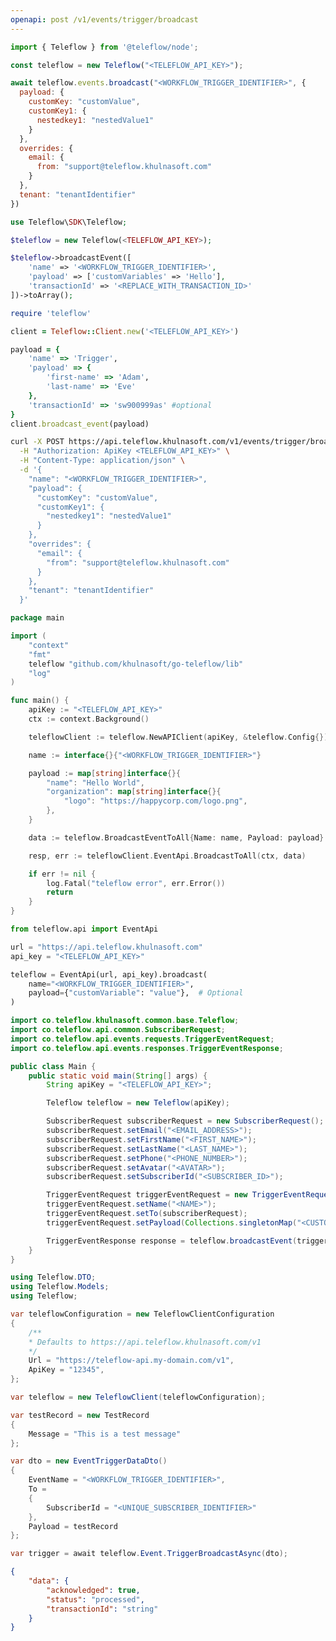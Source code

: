 ```yaml
---
openapi: post /v1/events/trigger/broadcast
---
```


<Snippet file="apikey-warning.mdx" />

<RequestExample>

```javascript Node.js
import { Teleflow } from '@teleflow/node';

const teleflow = new Teleflow("<TELEFLOW_API_KEY>");

await teleflow.events.broadcast("<WORKFLOW_TRIGGER_IDENTIFIER>", {
  payload: {
    customKey: "customValue",
    customKey1: {
      nestedkey1: "nestedValue1"
    }
  },
  overrides: {
    email: {
      from: "support@teleflow.khulnasoft.com"
    }
  },
  tenant: "tenantIdentifier"
})
```

```php PHP
use Teleflow\SDK\Teleflow;

$teleflow = new Teleflow(<TELEFLOW_API_KEY>);

$teleflow->broadcastEvent([
    'name' => '<WORKFLOW_TRIGGER_IDENTIFIER>',
    'payload' => ['customVariables' => 'Hello'],
    'transactionId' => '<REPLACE_WITH_TRANSACTION_ID>'
])->toArray();
```

```ruby Ruby
require 'teleflow'

client = Teleflow::Client.new('<TELEFLOW_API_KEY>')

payload = {
    'name' => 'Trigger',
    'payload' => {
        'first-name' => 'Adam',
        'last-name' => 'Eve'
    },
    'transactionId' => 'sw900999as' #optional
}
client.broadcast_event(payload)
```

```bash cURL
curl -X POST https://api.teleflow.khulnasoft.com/v1/events/trigger/broadcast \
  -H "Authorization: ApiKey <TELEFLOW_API_KEY>" \
  -H "Content-Type: application/json" \
  -d '{
    "name": "<WORKFLOW_TRIGGER_IDENTIFIER>",
    "payload": {
      "customKey": "customValue",
      "customKey1": {
        "nestedkey1": "nestedValue1"
      }
    },
    "overrides": {
      "email": {
        "from": "support@teleflow.khulnasoft.com"
      }
    },
    "tenant": "tenantIdentifier"
  }'
```

```go Go
package main

import (
	"context"
	"fmt"
	teleflow "github.com/khulnasoft/go-teleflow/lib"
	"log"
)

func main() {
	apiKey := "<TELEFLOW_API_KEY>"
	ctx := context.Background()

	teleflowClient := teleflow.NewAPIClient(apiKey, &teleflow.Config{})

    name := interface{}{"<WORKFLOW_TRIGGER_IDENTIFIER>"}

	payload := map[string]interface{}{
		"name": "Hello World",
		"organization": map[string]interface{}{
			"logo": "https://happycorp.com/logo.png",
		},
	}

    data := teleflow.BroadcastEventToAll{Name: name, Payload: payload}

	resp, err := teleflowClient.EventApi.BroadcastToAll(ctx, data)

	if err != nil {
		log.Fatal("teleflow error", err.Error())
		return
	}
}
```

```python Python
from teleflow.api import EventApi

url = "https://api.teleflow.khulnasoft.com"
api_key = "<TELEFLOW_API_KEY>"

teleflow = EventApi(url, api_key).broadcast(
    name="<WORKFLOW_TRIGGER_IDENTIFIER>",
    payload={"customVariable": "value"},  # Optional
)
```

```java Java
import co.teleflow.khulnasoft.common.base.Teleflow;
import co.teleflow.api.common.SubscriberRequest;
import co.teleflow.api.events.requests.TriggerEventRequest;
import co.teleflow.api.events.responses.TriggerEventResponse;

public class Main {
    public static void main(String[] args) {
        String apiKey = "<TELEFLOW_API_KEY>";

        Teleflow teleflow = new Teleflow(apiKey);

        SubscriberRequest subscriberRequest = new SubscriberRequest();
        subscriberRequest.setEmail("<EMAIL_ADDRESS>");
        subscriberRequest.setFirstName("<FIRST_NAME>");
        subscriberRequest.setLastName("<LAST_NAME>");
        subscriberRequest.setPhone("<PHONE_NUMBER>");
        subscriberRequest.setAvatar("<AVATAR>");
        subscriberRequest.setSubscriberId("<SUBSCRIBER_ID>");

        TriggerEventRequest triggerEventRequest = new TriggerEventRequest();
        triggerEventRequest.setName("<NAME>"); 
        triggerEventRequest.setTo(subscriberRequest);
        triggerEventRequest.setPayload(Collections.singletonMap("<CUSTOM_VARIABLE_NAME>", "<CUSTOM_VARIABLE_VALUE>"));

        TriggerEventResponse response = teleflow.broadcastEvent(triggerEventRequest);
    }
}
```

```csharp .NET
using Teleflow.DTO;
using Teleflow.Models;
using Teleflow;

var teleflowConfiguration = new TeleflowClientConfiguration
{
    /** 
    * Defaults to https://api.teleflow.khulnasoft.com/v1 
    */
    Url = "https://teleflow-api.my-domain.com/v1", 
    ApiKey = "12345",
};

var teleflow = new TeleflowClient(teleflowConfiguration);

var testRecord = new TestRecord
{
    Message = "This is a test message"
};

var dto = new EventTriggerDataDto()
{
    EventName = "<WORKFLOW_TRIGGER_IDENTIFIER>",
    To =
    {
        SubscriberId = "<UNIQUE_SUBSCRIBER_IDENTIFIER>"
    },
    Payload = testRecord
};

var trigger = await teleflow.Event.TriggerBroadcastAsync(dto);
```

</RequestExample>

<ResponseExample>

```json Response
{
    "data": {
        "acknowledged": true,
        "status": "processed",
        "transactionId": "string"
    }
}
```

</ResponseExample>
